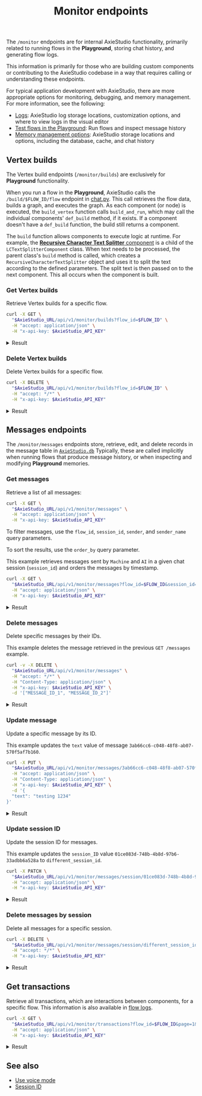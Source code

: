﻿---
title: Monitor endpoints
slug: /api-monitor
---


The `/monitor` endpoints are for internal AxieStudio functionality, primarily related to running flows in the **Playground**, storing chat history, and generating flow logs.

This information is primarily for those who are building custom components or contributing to the AxieStudio codebase in a way that requires calling or understanding these endpoints.

For typical application development with AxieStudio, there are more appropriate options for monitoring, debugging, and memory management.
For more information, see the following:

* [Logs](/logging): AxieStudio log storage locations, customization options, and where to view logs in the visual editor
* [Test flows in the Playground](/concepts-playground): Run flows and inspect message history
* [Memory management options](/memory): AxieStudio storage locations and options, including the database, cache, and chat history

## Vertex builds

The Vertex build endpoints (`/monitor/builds`) are exclusively for **Playground** functionality.

When you run a flow in the **Playground**, AxieStudio calls the `/build/$FLOW_ID/flow` endpoint in [chat.py](https://github.com/AxieStudio-ai/AxieStudio/blob/main/src/backend/base/AxieStudio/api/v1/chat.py#L143). This call retrieves the flow data, builds a graph, and executes the graph. As each component (or node) is executed, the `build_vertex` function calls `build_and_run`, which may call the individual components' `def_build` method, if it exists. If a component doesn't have a `def_build` function, the build still returns a component.

The `build` function allows components to execute logic at runtime. For example, the [**Recursive Character Text Splitter** component](https://github.com/AxieStudio-ai/AxieStudio/blob/main/src/backend/base/AxieStudio/components/langchain_utilities/recursive_character.py) is a child of the `LCTextSplitterComponent` class. When text needs to be processed, the parent class's `build` method is called, which creates a `RecursiveCharacterTextSplitter` object and uses it to split the text according to the defined parameters. The split text is then passed on to the next component. This all occurs when the component is built.

### Get Vertex builds

Retrieve Vertex builds for a specific flow.

```bash
curl -X GET \
  "$AxieStudio_URL/api/v1/monitor/builds?flow_id=$FLOW_ID" \
  -H "accept: application/json" \
  -H "x-api-key: $AxieStudio_API_KEY"
```

<details>
<summary>Result</summary>

```json
{
  "vertex_builds": {
    "ChatInput-NCmix": [
      {
        "data": {
          "results": {
            "message": {
              "text_key": "text",
              "data": {
                "timestamp": "2024-12-23 19:10:57",
                "sender": "User",
                "sender_name": "User",
                "session_id": "01ce083d-748b-4b8d-97b6-33adbb6a528a",
                "text": "Hello",
                "files": [],
                "error": "False",
                "edit": "False",
                "properties": {
                  "text_color": "",
                  "background_color": "",
                  "edited": "False",
                  "source": {
                    "id": "None",
                    "display_name": "None",
                    "source": "None"
                  },
                  "icon": "",
                  "allow_markdown": "False",
                  "positive_feedback": "None",
                  "state": "complete",
                  "targets": []
                },
                "category": "message",
                "content_blocks": [],
                "id": "c95bed34-f906-4aa6-84e4-68553f6db772",
                "flow_id": "01ce083d-748b-4b8d-97b6-33adbb6a528a"
              },
              "default_value": "",
              "text": "Hello",
              "sender": "User",
              "sender_name": "User",
              "files": [],
              "session_id": "01ce083d-748b-4b8d-97b6-33adbb6a528a",
              "timestamp": "2024-12-23 19:10:57+00:00",
              "flow_id": "01ce083d-748b-4b8d-97b6-33adbb6a528a",
              "error": "False",
              "edit": "False",
              "properties": {
                "text_color": "",
                "background_color": "",
                "edited": "False",
                "source": {
                  "id": "None",
                  "display_name": "None",
                  "source": "None"
                },
                "icon": "",
                "allow_markdown": "False",
                "positive_feedback": "None",
                "state": "complete",
                "targets": []
              },
              "category": "message",
              "content_blocks": []
            }
          },
          "outputs": {
            "message": {
              "message": {
                "timestamp": "2024-12-23T19:10:57",
                "sender": "User",
                "sender_name": "User",
                "session_id": "01ce083d-748b-4b8d-97b6-33adbb6a528a",
                "text": "Hello",
                "files": [],
                "error": false,
                "edit": false,
                "properties": {
                  "text_color": "",
                  "background_color": "",
                  "edited": false,
                  "source": {
                    "id": null,
                    "display_name": null,
                    "source": null
                  },
                  "icon": "",
                  "allow_markdown": false,
                  "positive_feedback": null,
                  "state": "complete",
                  "targets": []
                },
                "category": "message",
                "content_blocks": [],
                "id": "c95bed34-f906-4aa6-84e4-68553f6db772",
                "flow_id": "01ce083d-748b-4b8d-97b6-33adbb6a528a"
              },
              "type": "object"
            }
          },
          "logs": { "message": [] },
          "message": {
            "message": "Hello",
            "sender": "User",
            "sender_name": "User",
            "files": [],
            "type": "object"
          },
          "artifacts": {
            "message": "Hello",
            "sender": "User",
            "sender_name": "User",
            "files": [],
            "type": "object"
          },
          "timedelta": 0.015060124918818474,
          "duration": "15 ms",
          "used_frozen_result": false
        },
        "artifacts": {
          "message": "Hello",
          "sender": "User",
          "sender_name": "User",
          "files": [],
          "type": "object"
        },
        "params": "- Files: []\n  Message: Hello\n  Sender: User\n  Sender Name: User\n  Type: object\n",
        "valid": true,
        "build_id": "40aa200e-74db-4651-b698-f80301d2b26b",
        "id": "ChatInput-NCmix",
        "timestamp": "2024-12-23T19:10:58.772766Z",
        "flow_id": "01ce083d-748b-4b8d-97b6-33adbb6a528a"
      }
    ],
    "Prompt-BEn9c": [
      {
        "data": {
          "results": {},
          "outputs": {
            "prompt": {
              "message": "Answer the user as if you were a GenAI expert, enthusiastic about helping them get started building something fresh.",
              "type": "text"
            }
          },
          "logs": { "prompt": [] },
          "message": {
            "prompt": {
              "repr": "Answer the user as if you were a GenAI expert, enthusiastic about helping them get started building something fresh.",
              "raw": "Answer the user as if you were a GenAI expert, enthusiastic about helping them get started building something fresh.",
              "type": "text"
            }
          },
          "artifacts": {
            "prompt": {
              "repr": "Answer the user as if you were a GenAI expert, enthusiastic about helping them get started building something fresh.",
              "raw": "Answer the user as if you were a GenAI expert, enthusiastic about helping them get started building something fresh.",
              "type": "text"
            }
          },
          "timedelta": 0.0057758750626817346,
          "duration": "6 ms",
          "used_frozen_result": false
        },
        "artifacts": {
          "prompt": {
            "repr": "Answer the user as if you were a GenAI expert, enthusiastic about helping them get started building something fresh.",
            "raw": "Answer the user as if you were a GenAI expert, enthusiastic about helping them get started building something fresh.",
            "type": "text"
          }
        },
        "params": "None",
        "valid": true,
        "build_id": "39bbbfde-97fd-42a5-a9ed-d42a5c5d532b",
        "id": "Prompt-BEn9c",
        "timestamp": "2024-12-23T19:10:58.781019Z",
        "flow_id": "01ce083d-748b-4b8d-97b6-33adbb6a528a"
      }
    ],
    "OpenAIModel-7AjrN": [
      {
        "data": {
          "results": {},
          "outputs": {
            "text_output": {
              "message": "Hello! 🌟 I'm excited to help you get started on your journey to building something fresh! What do you have in mind? Whether it's a project, an idea, or a concept, let's dive in and make it happen!",
              "type": "text"
            },
            "model_output": { "message": "", "type": "unknown" }
          },
          "logs": { "text_output": [] },
          "message": {
            "text_output": {
              "repr": "Hello! 🌟 I'm excited to help you get started on your journey to building something fresh! What do you have in mind? Whether it's a project, an idea, or a concept, let's dive in and make it happen!",
              "raw": "Hello! 🌟 I'm excited to help you get started on your journey to building something fresh! What do you have in mind? Whether it's a project, an idea, or a concept, let's dive in and make it happen!",
              "type": "text"
            }
          },
          "artifacts": {
            "text_output": {
              "repr": "Hello! 🌟 I'm excited to help you get started on your journey to building something fresh! What do you have in mind? Whether it's a project, an idea, or a concept, let's dive in and make it happen!",
              "raw": "Hello! 🌟 I'm excited to help you get started on your journey to building something fresh! What do you have in mind? Whether it's a project, an idea, or a concept, let's dive in and make it happen!",
              "type": "text"
            }
          },
          "timedelta": 1.034765167045407,
          "duration": "1.03 seconds",
          "used_frozen_result": false
        },
        "artifacts": {
          "text_output": {
            "repr": "Hello! 🌟 I'm excited to help you get started on your journey to building something fresh! What do you have in mind? Whether it's a project, an idea, or a concept, let's dive in and make it happen!",
            "raw": "Hello! 🌟 I'm excited to help you get started on your journey to building something fresh! What do you have in mind? Whether it's a project, an idea, or a concept, let's dive in and make it happen!",
            "type": "text"
          }
        },
        "params": "None",
        "valid": true,
        "build_id": "4f0ae730-a266-4d35-b89f-7b825c620a0f",
        "id": "OpenAIModel-7AjrN",
        "timestamp": "2024-12-23T19:10:58.790484Z",
        "flow_id": "01ce083d-748b-4b8d-97b6-33adbb6a528a"
      }
    ],
    "ChatOutput-sfUhT": [
      {
        "data": {
          "results": {
            "message": {
              "text_key": "text",
              "data": {
                "timestamp": "2024-12-23 19:10:58",
                "sender": "Machine",
                "sender_name": "AI",
                "session_id": "01ce083d-748b-4b8d-97b6-33adbb6a528a",
                "text": "Hello! 🌟 I'm excited to help you get started on your journey to building something fresh! What do you have in mind? Whether it's a project, an idea, or a concept, let's dive in and make it happen!",
                "files": [],
                "error": "False",
                "edit": "False",
                "properties": {
                  "text_color": "",
                  "background_color": "",
                  "edited": "False",
                  "source": {
                    "id": "OpenAIModel-7AjrN",
                    "display_name": "OpenAI",
                    "source": "gpt-4o-mini"
                  },
                  "icon": "OpenAI",
                  "allow_markdown": "False",
                  "positive_feedback": "None",
                  "state": "complete",
                  "targets": []
                },
                "category": "message",
                "content_blocks": [],
                "id": "5688356d-9f30-40ca-9907-79a7a2fc16fd",
                "flow_id": "01ce083d-748b-4b8d-97b6-33adbb6a528a"
              },
              "default_value": "",
              "text": "Hello! 🌟 I'm excited to help you get started on your journey to building something fresh! What do you have in mind? Whether it's a project, an idea, or a concept, let's dive in and make it happen!",
              "sender": "Machine",
              "sender_name": "AI",
              "files": [],
              "session_id": "01ce083d-748b-4b8d-97b6-33adbb6a528a",
              "timestamp": "2024-12-23 19:10:58+00:00",
              "flow_id": "01ce083d-748b-4b8d-97b6-33adbb6a528a",
              "error": "False",
              "edit": "False",
              "properties": {
                "text_color": "",
                "background_color": "",
                "edited": "False",
                "source": {
                  "id": "OpenAIModel-7AjrN",
                  "display_name": "OpenAI",
                  "source": "gpt-4o-mini"
                },
                "icon": "OpenAI",
                "allow_markdown": "False",
                "positive_feedback": "None",
                "state": "complete",
                "targets": []
              },
              "category": "message",
              "content_blocks": []
            }
          },
          "outputs": {
            "message": {
              "message": {
                "timestamp": "2024-12-23T19:10:58",
                "sender": "Machine",
                "sender_name": "AI",
                "session_id": "01ce083d-748b-4b8d-97b6-33adbb6a528a",
                "text": "Hello! 🌟 I'm excited to help you get started on your journey to building something fresh! What do you have in mind? Whether it's a project, an idea, or a concept, let's dive in and make it happen!",
                "files": [],
                "error": false,
                "edit": false,
                "properties": {
                  "text_color": "",
                  "background_color": "",
                  "edited": false,
                  "source": {
                    "id": "OpenAIModel-7AjrN",
                    "display_name": "OpenAI",
                    "source": "gpt-4o-mini"
                  },
                  "icon": "OpenAI",
                  "allow_markdown": false,
                  "positive_feedback": null,
                  "state": "complete",
                  "targets": []
                },
                "category": "message",
                "content_blocks": [],
                "id": "5688356d-9f30-40ca-9907-79a7a2fc16fd",
                "flow_id": "01ce083d-748b-4b8d-97b6-33adbb6a528a"
              },
              "type": "object"
            }
          },
          "logs": { "message": [] },
          "message": {
            "message": "Hello! 🌟 I'm excited to help you get started on your journey to building something fresh! What do you have in mind? Whether it's a project, an idea, or a concept, let's dive in and make it happen!",
            "sender": "Machine",
            "sender_name": "AI",
            "files": [],
            "type": "object"
          },
          "artifacts": {
            "message": "Hello! 🌟 I'm excited to help you get started on your journey to building something fresh! What do you have in mind? Whether it's a project, an idea, or a concept, let's dive in and make it happen!",
            "sender": "Machine",
            "sender_name": "AI",
            "files": [],
            "type": "object"
          },
          "timedelta": 0.017838125000707805,
          "duration": "18 ms",
          "used_frozen_result": false
        },
        "artifacts": {
          "message": "Hello! 🌟 I'm excited to help you get started on your journey to building something fresh! What do you have in mind? Whether it's a project, an idea, or a concept, let's dive in and make it happen!",
          "sender": "Machine",
          "sender_name": "AI",
          "files": [],
          "type": "object"
        },
        "params": "- Files: []\n  Message: Hello! 🌟 I'm excited to help you get started on your journey to building\n    something fresh! What do you have in mind? Whether it's a project, an idea, or\n    a concept, let's dive in and make it happen!\n  Sender: Machine\n  Sender Name: AI\n  Type: object\n",
        "valid": true,
        "build_id": "1e8b908b-aba7-403b-9e9b-eca92bb78668",
        "id": "ChatOutput-sfUhT",
        "timestamp": "2024-12-23T19:10:58.813268Z",
        "flow_id": "01ce083d-748b-4b8d-97b6-33adbb6a528a"
      }
    ]
  }
}
```

</details>

### Delete Vertex builds

Delete Vertex builds for a specific flow.

```bash
curl -X DELETE \
  "$AxieStudio_URL/api/v1/monitor/builds?flow_id=$FLOW_ID" \
  -H "accept: */*" \
  -H "x-api-key: $AxieStudio_API_KEY"
```

<details>
<summary>Result</summary>

```text
204 No Content
```

</details>

## Messages endpoints

The `/monitor/messages` endpoints store, retrieve, edit, and delete records in the message table in [`AxieStudio.db`](/memory)
Typically, these are called implicitly when running flows that produce message history, or when inspecting and modifying **Playground** memories.

### Get messages

Retrieve a list of all messages:

```bash
curl -X GET \
  "$AxieStudio_URL/api/v1/monitor/messages" \
  -H "accept: application/json" \
  -H "x-api-key: $AxieStudio_API_KEY"
```

To filter messages, use the `flow_id`, `session_id`, `sender`, and `sender_name` query parameters.

To sort the results, use the `order_by` query parameter.

This example retrieves messages sent by `Machine` and `AI` in a given chat session (`session_id`) and orders the messages by timestamp.

```bash
curl -X GET \
  "$AxieStudio_URL/api/v1/monitor/messages?flow_id=$FLOW_ID&session_id=01ce083d-748b-4b8d-97b6-33adbb6a528a&sender=Machine&sender_name=AI&order_by=timestamp" \
  -H "accept: application/json" \
  -H "x-api-key: $AxieStudio_API_KEY"
```

<details>
<summary>Result</summary>

```json
[
  {
    "id": "1c1d6134-9b8b-4079-931c-84dcaddf19ba",
    "flow_id": "01ce083d-748b-4b8d-97b6-33adbb6a528a",
    "timestamp": "2024-12-23 19:20:11 UTC",
    "sender": "Machine",
    "sender_name": "AI",
    "session_id": "01ce083d-748b-4b8d-97b6-33adbb6a528a",
    "text": "Hello! It's great to see you here! What exciting project or idea are you thinking about diving into today? Whether it's something fresh and innovative or a classic concept with a twist, I'm here to help you get started! Let's brainstorm together!",
    "files": "[]",
    "edit": false,
    "properties": {
      "text_color": "",
      "background_color": "",
      "edited": false,
      "source": {
        "id": "OpenAIModel-7AjrN",
        "display_name": "OpenAI",
        "source": "gpt-4o-mini"
      },
      "icon": "OpenAI",
      "allow_markdown": false,
      "positive_feedback": null,
      "state": "complete",
      "targets": []
    },
    "category": "message",
    "content_blocks": []
  }
]
```

</details>

### Delete messages

Delete specific messages by their IDs.

This example deletes the message retrieved in the previous `GET /messages` example.

```bash
curl -v -X DELETE \
  "$AxieStudio_URL/api/v1/monitor/messages" \
  -H "accept: */*" \
  -H "Content-Type: application/json" \
  -H "x-api-key: $AxieStudio_API_KEY" \
  -d '["MESSAGE_ID_1", "MESSAGE_ID_2"]'
```

<details>
<summary>Result</summary>

```text
204 No Content
```

</details>

### Update message

Update a specific message by its ID.

This example updates the `text` value of message `3ab66cc6-c048-48f8-ab07-570f5af7b160`.

```bash
curl -X PUT \
  "$AxieStudio_URL/api/v1/monitor/messages/3ab66cc6-c048-48f8-ab07-570f5af7b160" \
  -H "accept: application/json" \
  -H "Content-Type: application/json" \
  -H "x-api-key: $AxieStudio_API_KEY" \
  -d '{
  "text": "testing 1234"
}'
```

<details>
<summary>Result</summary>

```json
{
  "timestamp": "2024-12-23T18:49:06",
  "sender": "string",
  "sender_name": "string",
  "session_id": "01ce083d-748b-4b8d-97b6-33adbb6a528a",
  "text": "testing 1234",
  "files": ["string"],
  "error": true,
  "edit": true,
  "properties": {
    "text_color": "string",
    "background_color": "string",
    "edited": false,
    "source": { "id": "string", "display_name": "string", "source": "string" },
    "icon": "string",
    "allow_markdown": false,
    "positive_feedback": true,
    "state": "complete",
    "targets": []
  },
  "category": "message",
  "content_blocks": [],
  "id": "3ab66cc6-c048-48f8-ab07-570f5af7b160",
  "flow_id": "01ce083d-748b-4b8d-97b6-33adbb6a528a"
}
```

</details>

### Update session ID

Update the session ID for messages.

This example updates the `session_ID` value `01ce083d-748b-4b8d-97b6-33adbb6a528a` to `different_session_id`.

```bash
curl -X PATCH \
  "$AxieStudio_URL/api/v1/monitor/messages/session/01ce083d-748b-4b8d-97b6-33adbb6a528a?new_session_id=different_session_id" \
  -H "accept: application/json" \
  -H "x-api-key: $AxieStudio_API_KEY"
```

<details>
<summary>Result</summary>

```json
[
  {
    "id": "8dd7f064-e63a-4773-b472-ca0475249dfd",
    "flow_id": "01ce083d-748b-4b8d-97b6-33adbb6a528a",
    "timestamp": "2024-12-23 18:49:55 UTC",
    "sender": "User",
    "sender_name": "User",
    "session_id": "different_session_id",
    "text": "message",
    "files": "[]",
    "edit": false,
    "properties": {
      "text_color": "",
      "background_color": "",
      "edited": false,
      "source": {
        "id": null,
        "display_name": null,
        "source": null
      },
      "icon": "",
      "allow_markdown": false,
      "positive_feedback": null,
      "state": "complete",
      "targets": []
    },
    "category": "message",
    "content_blocks": []
  }
]
```

</details>

### Delete messages by session

Delete all messages for a specific session.

```bash
curl -X DELETE \
  "$AxieStudio_URL/api/v1/monitor/messages/session/different_session_id_2" \
  -H "accept: */*" \
  -H "x-api-key: $AxieStudio_API_KEY"
```

<details>
<summary>Result</summary>

```text
HTTP/1.1 204 No Content
```

</details>

## Get transactions

Retrieve all transactions, which are interactions between components, for a specific flow.
This information is also available in [flow logs](/logging).

```bash
curl -X GET \
  "$AxieStudio_URL/api/v1/monitor/transactions?flow_id=$FLOW_ID&page=1&size=50" \
  -H "accept: application/json" \
  -H "x-api-key: $AxieStudio_API_KEY"
```

<details>
<summary>Result</summary>

```json
{
  "items": [
    {
      "timestamp": "2024-12-23T20:05:01.061Z",
      "vertex_id": "string",
      "target_id": "string",
      "inputs": {},
      "outputs": {},
      "status": "string",
      "error": "string",
      "flow_id": "3fa85f64-5717-4562-b3fc-2c963f66afa6",
      "id": "3fa85f64-5717-4562-b3fc-2c963f66afa6"
    }
  ],
  "total": 0,
  "page": 1,
  "size": 1,
  "pages": 0
}
```

</details>

## See also

- [Use voice mode](/concepts-voice-mode)
- [Session ID](/session-id)